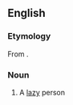 ==English==

===Etymology===
From {{etyl|ga|en}} {{term|aindeiseoir||sickly person, wretch|lang=ga}}.

===Noun===
{{en-noun}}

# {{Canada|Newfoundland}} A [[lazy]] person